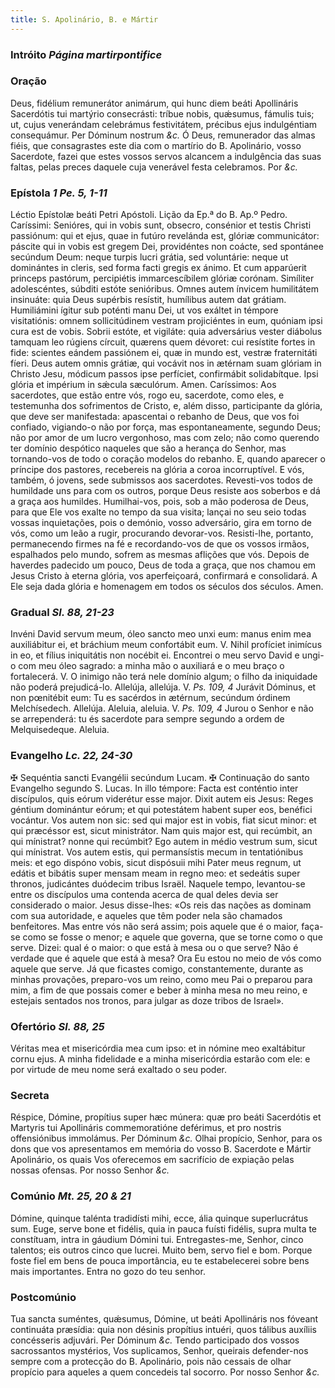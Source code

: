 ```yaml
---
title: S. Apolinário, B. e Mártir
---
```


### Intróito <em>Página martirpontifice</em>

### Oração

<div class="grid grid-cols-2 gap-5">
  <span class="text-justify">
    Deus, fidélium remunerátor animárum, qui hunc diem beáti Apollináris
    Sacerdótis tui martýrio consecrásti: tríbue nobis, quǽsumus, fámulis tuis;
    ut, cujus venerándam celebrámus festivitátem, précibus ejus indulgéntiam
    consequámur. Per Dóminum nostrum <em>&c.</em>
  </span>
  <span class="text-justify">
    Ó Deus, remunerador das almas fiéis, que consagrastes este dia com o
    martírio do B. Apolinário, vosso Sacerdote, fazei que estes vossos servos
    alcancem a indulgência das suas faltas, pelas preces daquele cuja venerável
    festa celebramos. Por <em>&c.</em>
  </span>
</div>

### Epístola <em>1 Pe. 5, 1-11</em>

<div class="grid grid-cols-2 gap-5">
  <span class="text-justify">Léctio Epístolæ beáti Petri Apóstoli.</span>
  <span class="text-justify">Lição da Ep.ª do B. Ap.º Pedro.</span>
  <span class="text-justify">
    Caríssimi: Senióres, qui in vobis sunt, obsecro, consénior et testis Christi
    passiónum: qui et ejus, quae in futúro revelánda est, glóriæ communicátor:
    páscite qui in vobis est gregem Dei, providéntes non coácte, sed spontánee
    secúndum Deum: neque turpis lucri grátia, sed voluntárie: neque ut
    dominántes in cleris, sed forma facti gregis ex ánimo. Et cum apparúerit
    princeps pastórum, percipiétis immarcescíbilem glóriæ corónam. Simíliter
    adolescéntes, súbditi estóte senióribus. Omnes autem ínvicem humilitátem
    insinuáte: quia Deus supérbis resístit, humílibus autem dat grátiam.
    Humiliámini ígitur sub poténti manu Dei, ut vos exáltet in témpore
    visitatiónis: omnem sollicitúdinem vestram projiciéntes in eum, quóniam ipsi
    cura est de vobis. Sobrii estóte, et vigiláte: quia adversárius vester
    diábolus tamquam leo rúgiens círcuit, quærens quem dévoret: cui resístite
    fortes in fide: scientes eándem passiónem ei, quæ in mundo est, vestræ
    fraternitáti fíeri. Deus autem omnis grátiæ, qui vocávit nos in ætérnam suam
    glóriam in Christo Jesu, módicum passos ipse perfíciet, confirmábit
    solidabítque. Ipsi glória et impérium in sǽcula sæculórum. Amen.
  </span>
  <span class="text-justify">
    Caríssimos: Aos sacerdotes, que estão entre vós, rogo eu, sacerdote, como
    eles, e testemunha dos sofrimentos de Cristo, e, além disso, participante da
    glória, que deve ser manifestada: apascentai o rebanho de Deus, que vos foi
    confiado, vigiando-o não por força, mas espontaneamente, segundo Deus; não
    por amor de um lucro vergonhoso, mas com zelo; não como querendo ter domínio
    despótico naqueles que são a herança do Senhor, mas tornando-vos de todo o
    coração modelos do rebanho. E, quando aparecer o príncipe dos pastores,
    recebereis na glória a coroa incorruptível. E vós, também, ó jovens, sede
    submissos aos sacerdotes. Revesti-vos todos de humildade uns para com os
    outros, porque Deus resiste aos soberbos e dá a graça aos humildes.
    Humilhai-vos, pois, sob a mão poderosa de Deus, para que Ele vos exalte no
    tempo da sua visita; lançai no seu seio todas vossas inquietações, pois o
    demónio, vosso adversário, gira em torno de vós, como um leão a rugir,
    procurando devorar-vos. Resisti-lhe, portanto, permanecendo firmes na fé e
    recordando-vos de que os vossos irmãos, espalhados pelo mundo, sofrem as
    mesmas aflições que vós. Depois de haverdes padecido um pouco, Deus de toda
    a graça, que nos chamou em Jesus Cristo à eterna glória, vos aperfeiçoará,
    confirmará e consolidará. A Ele seja dada glória e homenagem em todos os
    séculos dos séculos. Amen.
  </span>
</div>

### Gradual <em>Sl. 88, 21-23</em>

<div class="grid grid-cols-2 gap-5">
  <span class="text-justify">
    Invéni David servum meum, óleo sancto meo unxi eum: manus enim mea
    auxiliábitur ei, et bráchium meum confortábit eum. V. Nihil profíciet
    inimícus in eo, et fílius iniquitátis non nocébit ei.
  </span>
  <span class="text-justify">
    Encontrei o meu servo David e ungi-o com meu óleo sagrado: a minha mão o
    auxiliará e o meu braço o fortalecerá. V. O inimigo não terá nele domínio
    algum; o filho da iniquidade não poderá prejudicá-lo.
  </span>
  <span class="text-justify">
    Allelúja, allelúja. V. <em>Ps. 109, 4</em> Jurávit Dóminus, et non pœnitébit
    eum: Tu es sacérdos in ætérnum, secúndum órdinem Melchísedech. Allelúja.
  </span>
  <span class="text-justify">
    Aleluia, aleluia. V. <em>Ps. 109, 4</em> Jurou o Senhor e não se
    arrependerá: tu és sacerdote para sempre segundo a ordem de Melquisedeque.
    Aleluia.
  </span>
</div>

### Evangelho <em>Lc. 22, 24-30</em>

<div class="grid grid-cols-2 gap-5">
  <span class="text-justify">
    <span class="text-red-500">&#10016;</span> Sequéntia sancti Evangélii
    secúndum Lucam.
  </span>
  <span class="text-justify">
    <span class="text-red-500">&#10016;</span> Continuação do santo Evangelho
    segundo S. Lucas.
  </span>
  <span class="text-justify">
    In illo témpore: Facta est conténtio inter discípulos, quis eórum viderétur
    esse major. Dixit autem eis Jesus: Reges géntium dominántur eórum; et qui
    potestátem habent super eos, benéfici vocántur. Vos autem non sic: sed qui
    major est in vobis, fiat sicut minor: et qui præcéssor est, sicut
    ministrátor. Nam quis major est, qui recúmbit, an qui mínistrat? nonne qui
    recúmbit? Ego autem in médio vestrum sum, sicut qui mínistrat. Vos autem
    estis, qui permansístis mecum in tentatiónibus meis: et ego dispóno vobis,
    sicut dispósuii mihi Pater meus regnum, ut edátis et bibátis super mensam
    meam in regno meo: et sedeátis super thronos, judicántes duódecim tribus
    Israël.
  </span>
  <span class="text-justify">
    Naquele tempo, levantou-se entre os discípulos uma contenda acerca de qual
    deles devia ser considerado o maior. Jesus disse-lhes: «Os reis das nações
    as dominam com sua autoridade, e aqueles que têm poder nela são chamados
    benfeitores. Mas entre vós não será assim; pois aquele que é o maior,
    faça-se como se fosse o menor; e aquele que governa, que se torne como o que
    serve. Dizei: qual é o maior: o que está à mesa ou o que serve? Não é
    verdade que é aquele que está à mesa? Ora Eu estou no meio de vós como
    aquele que serve. Já que ficastes comigo, constantemente, durante as minhas
    provações, preparo-vos um reino, como meu Pai o preparou para mim, a fim de
    que possais comer e beber à minha mesa no meu reino, e estejais sentados nos
    tronos, para julgar as doze tribos de Israel».
  </span>
</div>

### Ofertório <em>Sl. 88, 25</em>

<div class="grid grid-cols-2 gap-5">
  <span class="text-justify">
    Véritas mea et misericórdia mea cum ipso: et in nómine meo exaltábitur cornu
    ejus.
  </span>
  <span class="text-justify">
    A minha fidelidade e a minha misericórdia estarão com ele: e por virtude de
    meu nome será exaltado o seu poder.
  </span>
</div>

### Secreta

<div class="grid grid-cols-2 gap-5">
  <span class="text-justify">
    Réspice, Dómine, propítius super hæc múnera: quæ pro beáti Sacerdótis et
    Martyris tui Apollináris commemoratióne deférimus, et pro nostris
    offensiónibus immolámus. Per Dóminum <em>&c.</em>
  </span>
  <span class="text-justify">
    Olhai propício, Senhor, para os dons que vos apresentamos em memória do
    vosso B. Sacerdote e Mártir Apolinário, os quais Vos oferecemos em
    sacrifício de expiação pelas nossas ofensas. Por nosso Senhor <em>&c.</em>
  </span>
</div>

### Comúnio <em>Mt. 25, 20 & 21</em>

<div class="grid grid-cols-2 gap-5">
  <span class="text-justify">
    Dómine, quinque talénta tradidísti mihi, ecce, ália quinque superlucrátus
    sum. Euge, serve bone et fidélis, quia in pauca fuísti fidélis, supra multa
    te constítuam, intra in gáudium Dómini tui.
  </span>
  <span class="text-justify">
    Entregastes-me, Senhor, cinco talentos; eis outros cinco que lucrei. Muito
    bem, servo fiel e bom. Porque foste fiel em bens de pouca importância, eu te
    estabelecerei sobre bens mais importantes. Entra no gozo do teu senhor.
  </span>
</div>

### Postcomúnio

<div class="grid grid-cols-2 gap-5">
  <span class="text-justify">
    Tua sancta suméntes, quǽsumus, Dómine, ut beáti Apollináris nos fóveant
    continuáta præsídia: quia non désinis propítius intuéri, quos tálibus
    auxíliis concésseris adjuvári. Per Dóminum <em>&c.</em>
  </span>
  <span class="text-justify">
    Tendo participado dos vossos sacrossantos mystérios, Vos suplicamos, Senhor,
    queirais defender-nos sempre com a protecção do B. Apolinário, pois não
    cessais de olhar propício para aqueles a quem concedeis tal socorro. Por
    nosso Senhor <em>&c.</em>
  </span>
</div>
